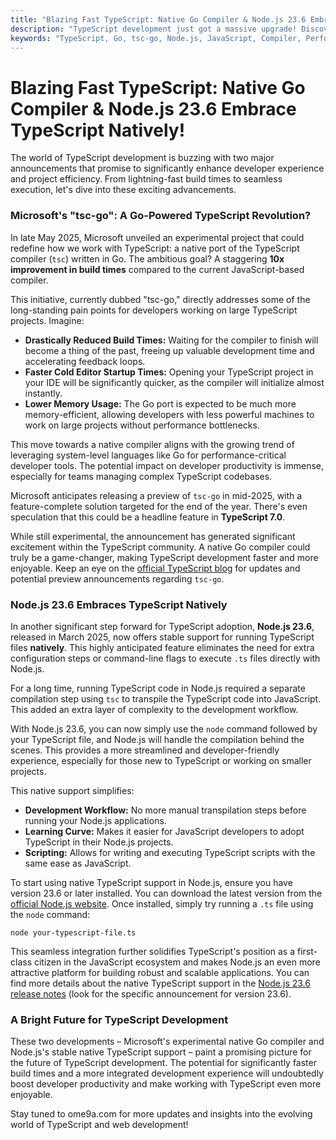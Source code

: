```yaml
---
title: "Blazing Fast TypeScript: Native Go Compiler & Node.js 23.6 Embrace TypeScript Natively!"
description: "TypeScript development just got a massive upgrade! Discover Microsoft's experimental native Go port of the TypeScript compiler for up to 10x faster builds and Node.js 23.6's stable native TypeScript support, simplifying your workflow and boosting productivity."
keywords: "TypeScript, Go, tsc-go, Node.js, JavaScript, Compiler, Performance, Developer Experience, Microsoft, Ome9a, Programming, Web Development"
---
```



# Blazing Fast TypeScript: Native Go Compiler & Node.js 23.6 Embrace TypeScript Natively!

The world of TypeScript development is buzzing with two major announcements that promise to significantly enhance developer experience and project efficiency. From lightning-fast build times to seamless execution, let's dive into these exciting advancements.

### Microsoft's "tsc-go": A Go-Powered TypeScript Revolution?

In late May 2025, Microsoft unveiled an experimental project that could redefine how we work with TypeScript: a native port of the TypeScript compiler (`tsc`) written in Go. The ambitious goal? A staggering **10x improvement in build times** compared to the current JavaScript-based compiler.

This initiative, currently dubbed "tsc-go," directly addresses some of the long-standing pain points for developers working on large TypeScript projects. Imagine:

* **Drastically Reduced Build Times:** Waiting for the compiler to finish will become a thing of the past, freeing up valuable development time and accelerating feedback loops.
* **Faster Cold Editor Startup Times:** Opening your TypeScript project in your IDE will be significantly quicker, as the compiler will initialize almost instantly.
* **Lower Memory Usage:** The Go port is expected to be much more memory-efficient, allowing developers with less powerful machines to work on large projects without performance bottlenecks.

This move towards a native compiler aligns with the growing trend of leveraging system-level languages like Go for performance-critical developer tools. The potential impact on developer productivity is immense, especially for teams managing complex TypeScript codebases.

Microsoft anticipates releasing a preview of `tsc-go` in mid-2025, with a feature-complete solution targeted for the end of the year. There's even speculation that this could be a headline feature in **TypeScript 7.0**.

While still experimental, the announcement has generated significant excitement within the TypeScript community. A native Go compiler could truly be a game-changer, making TypeScript development faster and more enjoyable. Keep an eye on the [official TypeScript blog](https://devblogs.microsoft.com/typescript/) for updates and potential preview announcements regarding `tsc-go`.

### Node.js 23.6 Embraces TypeScript Natively

In another significant step forward for TypeScript adoption, **Node.js 23.6**, released in March 2025, now offers stable support for running TypeScript files **natively**. This highly anticipated feature eliminates the need for extra configuration steps or command-line flags to execute `.ts` files directly with Node.js.

For a long time, running TypeScript code in Node.js required a separate compilation step using `tsc` to transpile the TypeScript code into JavaScript. This added an extra layer of complexity to the development workflow.

With Node.js 23.6, you can now simply use the `node` command followed by your TypeScript file, and Node.js will handle the compilation behind the scenes. This provides a more streamlined and developer-friendly experience, especially for those new to TypeScript or working on smaller projects.

This native support simplifies:

* **Development Workflow:** No more manual transpilation steps before running your Node.js applications.
* **Learning Curve:** Makes it easier for JavaScript developers to adopt TypeScript in their Node.js projects.
* **Scripting:** Allows for writing and executing TypeScript scripts with the same ease as JavaScript.

To start using native TypeScript support in Node.js, ensure you have version 23.6 or later installed. You can download the latest version from the [official Node.js website](https://nodejs.org/). Once installed, simply try running a `.ts` file using the `node` command:

`node your-typescript-file.ts`

This seamless integration further solidifies TypeScript's position as a first-class citizen in the JavaScript ecosystem and makes Node.js an even more attractive platform for building robust and scalable applications. You can find more details about the native TypeScript support in the [Node.js 23.6 release notes](https://nodejs.org/en/blog/) (look for the specific announcement for version 23.6).

### A Bright Future for TypeScript Development

These two developments – Microsoft's experimental native Go compiler and Node.js's stable native TypeScript support – paint a promising picture for the future of TypeScript development. The potential for significantly faster build times and a more integrated development experience will undoubtedly boost developer productivity and make working with TypeScript even more enjoyable.

Stay tuned to ome9a.com for more updates and insights into the evolving world of TypeScript and web development!

